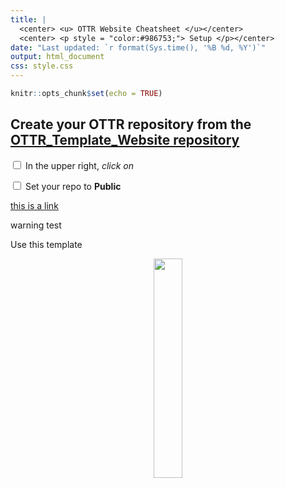 ```yaml
---
title: |
  <center> <u> OTTR Website Cheatsheet </u></center>
  <center> <p style = "color:#986753;"> Setup </p></center>
date: "Last updated: `r format(Sys.time(), '%B %d, %Y')`"
output: html_document
css: style.css
---
```


```r
knitr::opts_chunk$set(echo = TRUE)
```


## Create your OTTR repository from the [OTTR_Template_Website repository](OTTR_Template_Website repository)

<input type="checkbox"> In the upper right, _click on_ 

<input type="checkbox"> Set your repo to **Public**


[this is a link](https://www.itcrtraining.org/)

::: {.warning}
warning test
:::

:::{.github_button}
Use this template
:::

<center>
<a href="https://ottrproject.org">
  <img src="resources/images/basic_otter_water.png" width = 30%>
</a>
</center>
